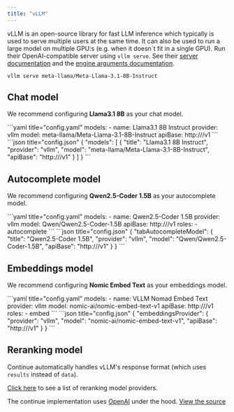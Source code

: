 ```yaml
---
title: "vLLM"
---
```


vLLM is an open-source library for fast LLM inference which typically is used to serve multiple users at the same time. It can also be used to run a large model on multiple GPU:s (e.g. when it doesn´t fit in a single GPU). Run their OpenAI-compatible server using `vllm serve`. See their [server documentation](https://docs.vllm.ai/en/latest/serving/openai_compatible_server.html) and the [engine arguments documentation](https://docs.vllm.ai/en/latest/usage/engine_args.html).

```shell
vllm serve meta-llama/Meta-Llama-3.1-8B-Instruct
```

## Chat model

We recommend configuring **Llama3.1 8B** as your chat model.

<Tabs>
    <Tab title="YAML">
    ```yaml title="config.yaml"
    models:
      - name: Llama3.1 8B Instruct
        provider: vllm
        model: meta-llama/Meta-Llama-3.1-8B-Instruct
        apiBase: http://<vllm chat endpoint>/v1
    ```
    </Tab>
    <Tab title="JSON">
    ```json title="config.json"
    {
      "models": [
        {
          "title": "Llama3.1 8B Instruct",
          "provider": "vllm",
          "model": "meta-llama/Meta-Llama-3.1-8B-Instruct",
          "apiBase": "http://<vllm chat endpoint>/v1"
        }
      ]
    }
    ```
    </Tab>
</Tabs>

## Autocomplete model

We recommend configuring **Qwen2.5-Coder 1.5B** as your autocomplete model.

<Tabs>
   <Tab title="YAML">
   ```yaml title="config.yaml"
   models:
     - name: Qwen2.5-Coder 1.5B
       provider: vllm
       model: Qwen/Qwen2.5-Coder-1.5B
       apiBase: http://<vllm autocomplete endpoint>/v1
       roles:
         - autocomplete
   ```
   </Tab>
   <Tab title="JSON">
   ```json title="config.json"
   {
     "tabAutocompleteModel": {
        "title": "Qwen2.5-Coder 1.5B",
        "provider": "vllm",
        "model": "Qwen/Qwen2.5-Coder-1.5B",
        "apiBase": "http://<vllm autocomplete endpoint>/v1"
     }
   }
   ```
   </Tab>
</Tabs>

## Embeddings model

We recommend configuring **Nomic Embed Text** as your embeddings model.

<Tabs>
   <Tab title="YAML">
   ```yaml title="config.yaml"
   models:
     - name: VLLM Nomad Embed Text 
       provider: vllm
       model: nomic-ai/nomic-embed-text-v1
       apiBase: http://<vllm embed endpoint>/v1
       roles:
         - embed
   ```
   </Tab>
   <Tab title="JSON">
   ```json title="config.json"
   {
     "embeddingsProvider": {
       "provider": "vllm",
       "model": "nomic-ai/nomic-embed-text-v1",
       "apiBase": "http://<vllm embed endpoint>/v1"
     }
   }
   ```
   </Tab>
</Tabs>

## Reranking model

Continue automatically handles vLLM's response format (which uses `results` instead of `data`).

[Click here](../../model-roles/reranking.mdx) to see a list of reranking model providers.

The continue implementation uses [OpenAI](../top-level/openai.mdx) under the hood. [View the source](https://github.com/continuedev/continue/blob/main/core/llm/llms/Vllm.ts)
